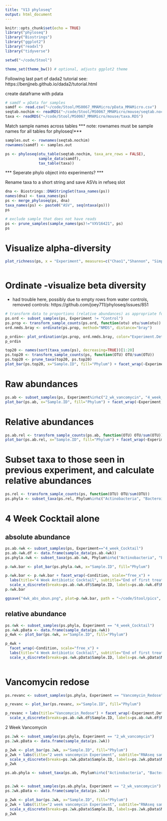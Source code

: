 ```yaml
---
title: "V13 phyloseq"
output: html_document
---
```


```r
knitr::opts_chunk$set(echo = TRUE)
library("phyloseq")
library("Biostrings")
library("ggplot2")
library("readxl")
library("tidyverse")

setwd("~/code/Stool")

theme_set(theme_bw()) # optional, adjusts ggplot2 theme
```

Following last part of dada2 tutorial see:
https://benjjneb.github.io/dada2/tutorial.html

create dataframe with pdata
```r
# samdf = pData for samples
samdf <- read.csv("~/code/Stool/MS0067_MMAMicro/pData_MMAMicro.csv")
seqtab.nochim <- readRDS("~/code/Stool/MS0067_MMAMicro/mouse/seqtab.nochim.RDS")
taxa <- readRDS("~/code/Stool/MS0067_MMAMicro/mouse/taxa.RDS")
```

Match sample names across tables
*** note: rownames must be sample names for all tables for phyloseq!***
```r
samples.out <- rownames(seqtab.nochim)
rownames(samdf) <- samples.out
```



```r
ps <- phyloseq(otu_table(seqtab.nochim, taxa_are_rows = FALSE),
               sample_data(samdf),
               tax_table(taxa))
```

*** Seperate phylo object into experiments? ***


Rename taxa to a short string and save ASVs in refseq slot
```r
dna <- Biostrings::DNAStringSet(taxa_names(ps))
names(dna) <- taxa_names(ps)
ps <- merge_phyloseq(ps, dna)
taxa_names(ps) <- paste0("ASV", seq(ntaxa(ps)))
ps

# exclude sample that does not have reads
ps <- prune_samples(sample_names(ps)!="VXV16421", ps)
ps
```



# Visualize alpha-diversity
```r
plot_richness(ps, x = "Experiment", measures=c("Chao1","Shannon", "Simpson"), color="Experiment.Details")
```

```r

```



# Ordinate -visualize beta diversity
- had trouble here, possibly due to empty rows from water controls, removed controls: https://github.com/joey711/phyloseq/issues/851

```r
# transform data to proportions (relative abundances) as appropriate for Bray-Curtis distances 
ps.ord <- subset_samples(ps, Experiment != "Control")
ps.prop <- transform_sample_counts(ps.ord, function(otu) otu/sum(otu))
ord.nmds.bray <- ordinate(ps.prop, method="NMDS", distance="bray")
```

```r
p_ordin<- plot_ordination(ps.prop, ord.nmds.bray, color="Experiment.Details", title="Bray NMDS") + facet_wrap(~Experiment, scale="free_x")
p_ordin
```



```r

top20 <- names(sort(taxa_sums(ps), decreasing=TRUE))[1:20]
ps.top20 <- transform_sample_counts(ps, function(OTU) OTU/sum(OTU))
ps.top20 <- prune_taxa(top20, ps.top20)
plot_bar(ps.top20, x="Sample.ID", fill="Phylum") + facet_wrap(~Experiment, scale="free_x")
```

# Raw abundances
```r
ps.ab <- subset_samples(ps, Experiment%in%c("2_wk_vancomycin", "4_week_Cocktail", "Vancomycin_Redose"))
plot_bar(ps.ab, x="Sample.ID", fill="Phylum") + facet_wrap(~Experiment, scale="free_x")
```

# Relative abundances
```r
ps.ab.rel <- transform_sample_counts(ps.ab, function(OTU) OTU/sum(OTU))
plot_bar(ps.ab.rel, x="Sample.ID", fill="Phylum") + facet_wrap(~Experiment, scale="free_x")
```

# Subset taxa to those seen in previous experiment, and calculate relative abundances

```r
ps.rel <- transform_sample_counts(ps, function(OTU) OTU/sum(OTU))
ps.phyla <- subset_taxa(ps.rel, Phylum%in%c("Actinobacteria", "Bacteroidetes", "Firmicutes", "Proteobacteria", "Verrucomicrobia", "Fusobacteria", "Tenericutes"))

```



# 4 Week Cocktail alone
## absolute abundance
```r
ps.ab.4wk <- subset_samples(ps, Experiment=="4_week_Cocktail")
ps.ab.4wk.df <- data.frame(sample_data(ps.ab.4wk))
ps.phyla.4wk <- subset_taxa(ps.ab.4wk, Phylum%in%c("Actinobacteria", "Bacteroidetes", "Firmicutes", "Proteobacteria", "Verrucomicrobia", "Fusobacteria", "Tenericutes"))

p.4wk.bar <- plot_bar(ps.phyla.4wk, x="Sample.ID", fill="Phylum")
```
```r
p.4wk.bar <- p.4wk.bar + facet_wrap(~Condition, scale="free_x") +
  labs(title="4 Week Antibiotic Cocktail", subtitle="End of first treatment week", x="Mouse ID") + 
  scale_x_discrete(breaks=ps.ab.4wk.df$Sample.ID, labels=ps.ab.4wk.df$Mouse.ID)
p.4wk.bar
```
```r
ggsave("4wk_abs_abun.png", plot=p.4wk.bar, path = "~/code/Stool/pics", width=10, height=7)
```




## relative abundance
```r
ps.4wk <- subset_samples(ps.phyla, Experiment == "4_week_Cocktail")
ps.4wk.pData <- data.frame(sample_data(ps.4wk))
p_4wk <- plot_bar(ps.4wk, x="Sample.ID", fill="Phylum")

```

```r
p_4wk + 
  facet_wrap(~Condition, scale="free_x") +
  labs(title="4 Week Antibiotic Cocktail", subtitle="End of first treatment week", x="Mouse ID") + 
  scale_x_discrete(breaks=ps.4wk.pData$Sample.ID, labels=ps.4wk.pData$Mouse.ID)
  
```



# Vancomycin redose
```r
ps.revanc <- subset_samples(ps.phyla, Experiment == "Vancomycin_Redose")

p_revanc <- plot_bar(ps.revanc, x="Sample.ID", fill="Phylum")
```

```r
p_revanc + labs(title="Vancomycin_Redose") + facet_wrap(~Experiment.Details, scale="free_x") +
  scale_x_discrete(breaks=ps.ab.4wk.df$Sample.ID, labels=ps.ab.4wk.df$Mouse.ID)

```






2 Week Vancomycin
```r
ps.2wk <- subset_samples(ps.phyla, Experiment == "2_wk_vancomycin")
ps.2wk.pData <- data.frame(sample_data(ps.2wk))

p_2wk <- plot_bar(ps.2wk, x="Sample.ID", fill="Phylum")
p_2wk + labs(title="2 week vancomycin Experiment", subtitle="RNAseq samples") + facet_wrap(~Experiment.Details, scale="free_x")+
  scale_x_discrete(breaks=ps.2wk.pData$Sample.ID, labels=ps.2wk.pData$Mouse.ID)
p_2wk
```

```r
ps.ab.phyla <- subset_taxa(ps.ab, Phylum%in%c("Actinobacteria", "Bacteroidetes", "Firmicutes", "Proteobacteria", "Verrucomicrobia", "Fusobacteria", "Tenericutes"))


ps.2wk <- subset_samples(ps.ab.phyla, Experiment == "2_wk_vancomycin")
ps.2wk.pData <- data.frame(sample_data(ps.2wk))

p_2wk <- plot_bar(ps.2wk, x="Sample.ID", fill="Phylum")
p_2wk + labs(title="2 week vancomycin Experiment", subtitle="RNAseq samples") + facet_wrap(~Experiment.Details, scale="free_x")+
  scale_x_discrete(breaks=ps.2wk.pData$Sample.ID, labels=ps.2wk.pData$Mouse.ID)
p_2wk
```


